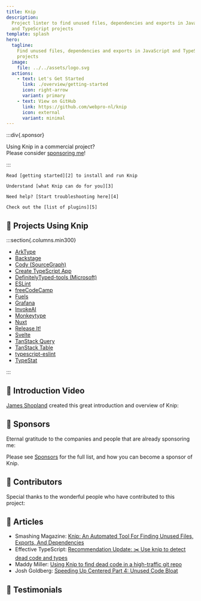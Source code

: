 ```yaml
---
title: Knip
description:
  Project linter to find unused files, dependencies and exports in JavaScript
  and TypeScript projects
template: splash
hero:
  tagline:
    Find unused files, dependencies and exports in JavaScript and TypeScript
    projects
  image:
    file: ../../assets/logo.svg
  actions:
    - text: Let's Get Started
      link: ./overview/getting-started
      icon: right-arrow
      variant: primary
    - text: View on GitHub
      link: https://github.com/webpro-nl/knip
      icon: external
      variant: minimal
---
```



:::div{.sponsor}

Using Knip in a commercial project?<br />Please consider [sponsoring me][1]!

:::

<CardGrid stagger>
  <Card title="Getting Started" icon="rocket">

    Read [getting started][2] to install and run Knip

  </Card>

  <Card title="Why Use Knip?" icon="approve-check">

    Understand [what Knip can do for you][3]

  </Card>

  <Card title="Troubleshooting" icon="warning">

    Need help? [Start troubleshooting here][4]

  </Card>

  <Card title="Plugins" icon="list-format">

    Check out the [list of plugins][5]

  </Card>
</CardGrid>

## 🧡 Projects Using Knip

:::section{.columns.min300}

- [ArkType][6]
- [Backstage][7]
- [Cody (SourceGraph)][8]
- [Create TypeScript App][9]
- [DefinitelyTyped-tools (Microsoft)][10]
- [ESLint][11]
- [freeCodeCamp][12]
- [Fuels][13]
- [Grafana][14]
- [InvokeAI][15]
- [Monkeytype][16]
- [Nuxt][17]
- [Release It!][18]
- [Svelte][19]
- [TanStack Query][20]
- [TanStack Table][21]
- [typescript-eslint][22]
- [TypeStat][23]

:::

## 🧡 Introduction Video

[James Shopland][24] created this great introduction and overview of Knip:

<YouTube id="uhEkgWt-pUM" />

## 🧡 Sponsors

Eternal gratitude to the companies and people that are already sponsoring me:

<Sponsors direction="row" showAll={false} />

Please see [Sponsors][1] for the full list, and how you can become a sponsor of
Knip.

## 🧡 Contributors

Special thanks to the wonderful people who have contributed to this project:

<Contributors />

## 🧡 Articles

- Smashing Magazine: [Knip: An Automated Tool For Finding Unused Files, Exports,
  And Dependencies][25]
- Effective TypeScript: [Recommendation Update: ✂️ Use knip to detect dead code
  and types][26]
- Maddy Miller: [Using Knip to find dead code in a high-traffic git repo][27]
- Josh Goldberg: [Speeding Up Centered Part 4: Unused Code Bloat][28]

## 🧡 Testimonials

<Tweets />

[1]: ./sponsors
[2]: ./overview/getting-started.mdx
[3]: ./explanations/why-use-knip.md
[4]: ./guides/troubleshooting.md
[5]: ./reference/plugins.md
[6]: https://github.com/arktypeio/arktype
[7]: https://github.com/backstage/backstage
[8]: https://github.com/sourcegraph/cody
[9]: https://github.com/JoshuaKGoldberg/create-typescript-app
[10]: https://github.com/microsoft/DefinitelyTyped-tools
[11]: https://github.com/eslint/eslint
[12]: https://github.com/freeCodeCamp/freeCodeCamp
[13]: https://github.com/FuelLabs/fuels-ts
[14]: https://github.com/grafana/grafana
[15]: https://github.com/invoke-ai/InvokeAI
[16]: https://github.com/monkeytypegame/monkeytype
[17]: https://github.com/nuxt/nuxt
[18]: https://github.com/release-it/release-it
[19]: https://github.com/sveltejs/svelte
[20]: https://github.com/TanStack/query
[21]: https://github.com/TanStack/table
[22]: https://github.com/typescript-eslint/typescript-eslint
[23]: https://github.com/JoshuaKGoldberg/TypeStat
[24]: https://www.jamesshopland.com
[25]:
  https://www.smashingmagazine.com/2023/08/knip-automated-tool-find-unused-files-exports-dependencies/
[26]: https://effectivetypescript.com/2023/07/29/knip/
[27]: https://madelinemiller.dev/blog/knip-dead-code/
[28]:
  https://www.joshuakgoldberg.com/blog/speeding-up-centered-part-4-unused-code-bloat/
